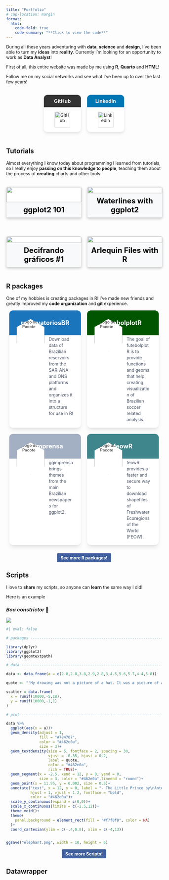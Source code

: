 ```yaml
---
title: "Portfolio"
# cap-location: margin
format: 
  html:
    code-fold: true
    code-summary: "**Click to view the code**"
---
```


```{=html}
<style>
.image-card {
    width: 100%;
    max-width: 500px;
    border-radius: 16px;
    overflow: hidden;
    box-shadow: 0 4px 8px rgba(0, 0, 0, 0.2);
    background: white;
    text-align: center;
    margin: 20px auto;
    text-decoration: none; /* Remove sublinhado do link */
    display: block;
    transition: transform 0.2s ease-in-out, box-shadow 0.2s ease-in-out;
}

.image-card:hover {
    transform: translateY(-5px);
    box-shadow: 0 6px 12px rgba(0, 0, 0, 0.3);
}

.card-image {
    width: 100%;
    display: block;
}

.card-title {
    font-size: 1.5rem;
    font-weight: bold;
    padding: 10px;
    background: #f8f9fa;
    color: black; /* Garante legibilidade */
}

</style>
```

```{=html}
<style>
    .cards-wrapper {
        display: flex;
        flex-wrap: wrap;
        gap: 20px;
        justify-content: center;
    }

    .card-container {
        width: 100%;
        max-width: 500px;
        background-color: #ffffff;
        border-radius: 0.75rem;
        box-shadow: 0 10px 15px -3px rgb(0 0 0 / 0.1), 0 4px 6px -4px rgb(0 0 0 / 0.1);
        overflow: hidden;
        position: relative;
        cursor: pointer;
        text-decoration: none;
        display: block;
        transition: transform 0.2s ease-in-out, box-shadow 0.2s ease-in-out;
    }

    .card-container:hover {
        transform: translateY(-5px);
        box-shadow: 0 6px 12px rgba(0, 0, 0, 0.3);
    }

    .top-bar {
        height: 5rem;
        width: 100%;
        display: flex;
        align-items: center;
        justify-content: center;
        font-size: 1.25rem;
        font-weight: bold;
    }

    .hex-logo {
        width: 90px;
        height: 104px;
        position: absolute;
        top: 5rem;
        left: 1.5rem;
        transform: translateY(-50%);
        clip-path: polygon(50% 0%, 100% 25%, 100% 75%, 50% 100%, 0% 75%, 0% 25%);
        background-color: #ffffff;
        display: flex;
        align-items: center;
        justify-content: center;
        font-size: 0.8rem;
        color: #555;
        font-weight: 600;
        z-index: 10;
        box-shadow: 0 4px 6px -1px rgb(0 0 0 / 0.1), 0 2px 4px -2px rgb(0 0 0 / 0.1);
    }

    .hex-logo img {
        width: 100%;
        height: 100%;
        object-fit: cover;
    }

    .content-section {
        padding-left: 8rem;
        padding-right: 1.5rem;
        padding-top: 0.2rem;
        padding-bottom: 1rem;
    }

    .package-description {
        color: #4b5567;
        font-size: 0.875rem;
        line-height: 1.25rem;
        margin-top: 0;
        margin-bottom: 0;
    }

    @media (min-width: 768px) {
        .card-container {
            width: calc(50% - 20px);
        }
    }
</style>
```

```{=html}
<style>
.button-container {
    display: flex;
    justify-content: center;
    margin-top: 10px;
}

.see-more-button {
    display: inline-block;
    padding: 6px 12px;
    font-size: 14px;
    font-weight: bold;
    color: white;
    background-color: #40609f;
    border-radius: 4px;
    text-decoration: none;
    text-align: center;
    transition: background 0.2s;
}

.see-more-button:hover {
    background-color: #0056b3;
}
</style>
```

```{=html}
<style>
.skills {
    display: flex;
    flex-direction: column;
    gap: 8px;
    font-family: 'Inter', sans-serif;
}

.skill {
    display: flex;
    align-items: center;
    justify-content: space-between;
    font-size: 16px;
    font-weight: bold;
}

.skill-name {
    flex: 1;
    text-align: left;
}

.dots {
    font-size: 20px;
    color: #015500; /* Cor das bolinhas preenchidas */
}

.dots::after {
    content: "○○○○○"; /* Bolinhas vazias padrão */
    color: #d1d5db; /* Cor das bolinhas vazias */
    position: absolute;
    margin-left: -100px; /* Ajuste fino para sobrepor */
}
</style>
```

```{=html}
<!-- <div class="skills"> -->
<!--     <div class="skill"> -->
<!--         <span class="skill-name">R</span> -->
<!--         <span class="dots">●●●●●</span> -->
<!--     </div> -->
<!--     <div class="skill"> -->
<!--         <span class="skill-name">Python</span> -->
<!--         <span class="dots">●●●○○</span> -->
<!--     </div> -->
<!--     <div class="skill"> -->
<!--         <span class="skill-name">Datawrapper</span> -->
<!--         <span class="dots">●●●●○</span> -->
<!--     </div> -->
<!-- </div> -->
```

During all these years adventuring with **data**, **science** and **design**, I've been able to turn my **ideas** into **reality**. Currently I'm looking for an opportunity to work as **Data Analyst**!

First of all, this entire website was made by me using **R**, **Quarto** and **HTML**!

Follow me on my social networks and see what I've been up to over the last few years!

```{=html}
<style>
    .social-container {
        display: flex;
        justify-content: center;
        flex-wrap: wrap;
        gap: 20px;
        padding: 20px;
    }

    .social-card {
        width: 120px;
        background-color: #ffffff;
        border-radius: 0.75rem;
        box-shadow: 0 5px 10px rgba(0, 0, 0, 0.1);
        overflow: hidden;
        position: relative;
        text-align: center;
        text-decoration: none;
        display: inline-block;
        transition: transform 0.2s ease-in-out, box-shadow 0.2s ease-in-out;
    }

    .social-card:hover {
        transform: translateY(-5px);
        box-shadow: 0 6px 12px rgba(0, 0, 0, 0.3);
    }

    .social-top-bar {
        height: 40px;
        width: 100%;
        display: flex;
        align-items: center;
        justify-content: center;
        font-size: 1rem;
        font-weight: bold;
        color: white;
    }

    .social-logo {
        width: 50px;
        height: 50px;
        margin: 15px auto;
    }
</style>

<div class="social-container">
    <a href="https://github.com/brunomioto" class="social-card" target="_blank" rel="noopener noreferrer">
        <div class="social-top-bar" style="background-color: #333;">GitHub</div>
        <img src="https://cdn.jsdelivr.net/gh/devicons/devicon/icons/github/github-original.svg" class="social-logo" alt="GitHub">
    </a>

    <a href="https://www.linkedin.com/in/brunomioto/" class="social-card" target="_blank" rel="noopener noreferrer">
        <div class="social-top-bar" style="background-color: #0077b5;">LinkedIn</div>
        <img src="https://cdn.jsdelivr.net/gh/devicons/devicon/icons/linkedin/linkedin-original.svg" class="social-logo" alt="LinkedIn">
    </a>
</div>
```

## Tutorials

Almost everything I know today about programming I learned from tutorials, so I really enjoy **passing on this knowledge to people**, teaching them about the process of **creating** charts and other tools.

```{=html}
<div class="card-grid">
  <a href="https://www.brunomioto.com/posts/intro_ggplot2/en/" target="_blank" class="image-card">
    <img src="https://www.brunomioto.com/posts/intro_ggplot2/en/cover.png" class="card-image">
    <div class="card-title">ggplot2 101</div>
  </a>

  <a href="https://www.brunomioto.com/posts/waterlines/en/" class="image-card" target="_blank" rel="noopener noreferrer">
    <img src="https://www.brunomioto.com/posts/waterlines/en/post_waterline.png" class="card-image">
    <div class="card-title">Waterlines with ggplot2</div>
  </a>

  <a href="https://www.brunomioto.com/posts/decifrando_graficos/1_nexo/" class="image-card" target="_blank" rel="noopener noreferrer">
    <img src="https://www.brunomioto.com/posts/decifrando_graficos/1_nexo/cover.png" class="card-image">
    <div class="card-title">Decifrando gráficos #1</div>
  </a>

  <a href="https://www.brunomioto.com/posts/arlequin/en/" target="_blank" class="image-card" target="_blank" rel="noopener noreferrer">
    <img src="https://www.brunomioto.com/posts/arlequin/en/post_arlequin.png" class="card-image">
    <div class="card-title">Arlequin Files with R</div>
  </a>
</div>

<style>
.card-grid {
  display: grid;
  grid-template-columns: repeat(2, 1fr); /* 2 colunas no desktop */
  gap: 20px; /* Espaço entre os cards */
}

.image-card {
  display: flex;
  flex-direction: column;
  text-decoration: none;
  color: black; /* ou qualquer outra cor */
  border: 1px solid #ddd; /* Borda opcional */
  border-radius: 5px; /* Borda arredondada opcional */
  overflow: hidden; /* Garante que a imagem não vaze do card */
}

.card-image {
  width: 100%;
  height: auto;
  display: block;
}

.card-title {
  padding: 10px;
  text-align: center;
}

/* Media query para dispositivos móveis */
@media (max-width: 768px) {
  .card-grid {
    grid-template-columns: 1fr; /* 1 coluna no celular */
  }
}
</style>
```

## R packages

One of my hobbies is creating packages in R! I've made new friends and greatly improved my **code organization** and **git** experience.

```{=html}
<div class="cards-wrapper">
    <a href="https://brunomioto.github.io/reservatoriosBR/" class="card-container" target="_blank" rel="noopener noreferrer">
        <div class="top-bar" style="background-color: #1b75bc; color: white;">reservatoriosBR</div>
        <div class="hex-logo">
            <img src="./figures/hex-reservatoriosBR.png" alt="Logo do Pacote">
        </div>
        <div class="content-section">
            <p class="package-description">Download data of Brazilian reservoirs from the SAR-ANA and ONS platforms and organizes it into a structure for use in R!</p>
        </div>
    </a>

    <a href="https://brunomioto.github.io/futebolplotR/" class="card-container" target="_blank" rel="noopener noreferrer">
        <div class="top-bar" style="background-color: #015500; color: white;">futebolplotR</div>
        <div class="hex-logo">
            <img src="./figures/hex-futebolplotR.png" alt="Logo do Pacote">
        </div>
        <div class="content-section">
            <p class="package-description">The goal of futebolplotR is to provide functions and geoms that help creating visualization of Brazilian soccer related analysis.</p>
        </div>
    </a>

    <a href="https://brunomioto.github.io/ggimprensa/" class="card-container" target="_blank" rel="noopener noreferrer">
        <div class="top-bar" style="background-color: #a3b0c3; color: white;">ggimprensa</div>
        <div class="hex-logo">
            <img src="./figures/hex-ggimprensa.png" alt="Logo do Pacote">
        </div>
        <div class="content-section">
            <p class="package-description">ggimprensa brings themes from the main Brazilian newspapers for ggplot2.</p>
        </div>
    </a>

    <a href="https://brunomioto.github.io/feowR/" class="card-container" target="_blank" rel="noopener noreferrer">
        <div class="top-bar" style="background-color: #3f858c; color: white;">feowR</div>
        <div class="hex-logo">
            <img src="./figures/hex-feowR.png" alt="Logo do Pacote">
        </div>
        <div class="content-section">
            <p class="package-description">feowR provides a faster and secure way to download shapefiles of Freshwater Ecoregions of the World (FEOW).</p>
        </div>
    </a>
</div>
```

```{=html}
<br>
<div class="button-container">
    <a href="https://www.brunomioto.com/r-packages.html" class="see-more-button" target="_blank" rel="noopener noreferrer">
        See more R packages!
    </a>
</div>
```

## Scripts

I love to **share** my scripts, so anyone can **learn** the same way I did!

Here is an example

### *Boa constrictor* 🐍

![](figures/charts/elephant.png){.lightbox group="my-gallery"}

```r
#| eval: false

# packages ----------------------------------------------------------------

library(dplyr)
library(ggplot2)
library(geomtextpath)

# data --------------------------------------------------------------------

data <- data.frame(a = c(2.8,2.8,3.8,2.9,2.8,3,4.5,5.6,5.7,4.4,5.8))

quote <- "'My drawing was not a picture of a hat. It was a picture of a <i>Boa constrictor</i> digesting an elephant.'"

scatter = data.frame(
  x = runif(10000,-5,18),
  y = runif(10000,-1,1)
)

# plot --------------------------------------------------------------------

data %>% 
  ggplot(aes(x = a))+
  geom_density(adjust = 1,
               fill = "#784707",
               color = "#462e0a",
               size = 3)+
  geom_textdensity(size = 5, fontface = 2, spacing = 30,
                   vjust = -0.35, hjust = 0.2,
                   label = quote,
                   color = "#462e0a",
                   rich = TRUE)+
  geom_segment(x = -2.5, xend = 12, y = 0, yend = 0,
               size = 3, color = "#462e0a",lineend = "round")+
  geom_point(x = 11.95, y = 0.002, size = 0.5)+
  annotate("text", x = 12, y = 0, label = "- The Little Prince by\nAntoine de Saint-Exupéry\nBruno Mioto - @BrunoHMioto",
           hjust = 1, vjust = 1.2, fontface = "bold",
           color = "#462e0a")+
  scale_y_continuous(expand = c(0,0))+
  scale_x_continuous(limits = c(-2.5,12))+
  theme_void()+
  theme(
    panel.background = element_rect(fill = "#f7f8f8", color = NA)
  )+
  coord_cartesian(ylim = c(-.4,0.8), xlim = c(-4,13))


ggsave("elephant.png", width = 10, height = 6)
```

```{=html}
<div class="button-container">
    <a href="https://www.brunomioto.com/scripts.html" class="see-more-button" target="_blank" rel="noopener noreferrer">
        See more Scripts!
    </a>
</div>
```

## Datawrapper

::: column-page
```{=html}
<div style="display: flex; justify-content: space-between; flex-wrap: wrap;">
  <div style="width: 48%; margin-bottom: 20px;">
    <div style="min-height: 720px;" id="datawrapper-vis-LwHxa">
      <script type="text/javascript" defer src="https://datawrapper.dwcdn.net/LwHxa/embed.js" charset="utf-8" data-target="#datawrapper-vis-LwHxa"></script>
      <noscript><img src="https://datawrapper.dwcdn.net/LwHxa/full.png" alt="" /></noscript>
    </div>
  </div>
  <div style="width: 48%; margin-bottom: 20px;">
    <div style="min-height: 622px;" id="datawrapper-vis-cZnaX">
      <script type="text/javascript" defer src="https://datawrapper.dwcdn.net/cZnaX/embed.js" charset="utf-8" data-target="#datawrapper-vis-cZnaX"></script>
      <noscript><img src="https://datawrapper.dwcdn.net/cZnaX/full.png" alt="" /></noscript>
    </div>
  </div>
  <style>
    @media (max-width: 768px) { /* Ajuste o valor 768px conforme necessário */
      div[style*="display: flex;"] > div {
        width: 100% !important;
      }
    }
  </style>
</div>
```
:::


::: column-body
```{=html}
<div style="min-height:495px" id="datawrapper-vis-J3yG5"><script type="text/javascript" defer src="https://datawrapper.dwcdn.net/J3yG5/embed.js" charset="utf-8" data-target="#datawrapper-vis-J3yG5"></script><noscript><img src="https://datawrapper.dwcdn.net/J3yG5/full.png" alt="" /></noscript>
</div>
```
:::

## Published charts

These are some charts published in **scientific papers**.

![[Kieling *et al*. (2024) - Worldwide Prevalence and Disability From Mental Disorders Across Childhood and Adolescence Evidence From the Global Burden of Disease Study](https://jamanetwork.com/journals/jamapsychiatry/article-abstract/2814639)](figures/charts/charts_jama.png){.lightbox group="my-gallery"}

::: {layout-ncol="3"}
![](figures/NBTs1.jpg){.lightbox group="my-gallery"}

![](figures/NBTs2.jpg){.lightbox group="my-gallery"}

![[Nakamura *et al*. (preprint) - The macroecology of knowledge: Spatio-temporal patterns of name-bearing types in biodiversity science](https://www.researchgate.net/publication/383057983_The_macroecology_of_knowledge_Spatio-temporal_patterns_of_name-bearing_types_in_biodiversity_science)](figures/NBTs3.jpg){.lightbox group="my-gallery"}
:::

![[Martins *et al*. (2024) - Iterative taxonomy reveals a new species of *Cambeva* (Siluriformes: Trichomycteridae) with intraspecific variation from the rio Piquiri and Ivaí basin, upper rio Paraná basin, Brazil](https://www.scielo.br/j/ni/a/CCGbxJbhKRs74jjnL7Rn8hN/)](figures/charts/charts_cambevaperobana.png){.lightbox group="my-gallery"}

## Original charts

All the following charts and maps were made entirely using **ggplot2/R**.<br>You can click on each plot to see each detail.

```{=html}
<style>
  .quarto-figure {
    position: relative;
    margin-right: 10px;
    margin-left: 10px;
  }
</style>
```

[This is a play animation made for BigDataBowl '24 Competition, the NFL Big Data competition!]{.aside}

![](figures/charts/animation_kaggle_small_size.gif){.lightbox group="my-gallery"}

![](figures/charts/black_qbs.png){.lightbox group="my-gallery"}

[Severance is an awesome series]{.aside}

![](figures/charts/severance.png){.lightbox group="my-gallery"}

::: {layout-ncol="2"}
![](figures/charts/scatter-nfl.png){.lightbox group="my-gallery"}

![](figures/charts/map_rj.png){.lightbox group="my-gallery"}

![](figures/charts/avocado.png){.lightbox group="my-gallery"}

![](figures/charts/rnd-players-nfl.png){.lightbox group="my-gallery"}

![](figures/charts/density-nfl.png){.lightbox group="my-gallery"}

![](figures/charts/elephant.png){.lightbox group="my-gallery"}

![](figures/charts/temp_max_mga.png){.lightbox group="my-gallery"}

![](figures/charts/pfizer_trial.png){.lightbox group="my-gallery"}

![](figures/charts/ttt-nfl.png){.lightbox group="my-gallery"}

![](figures/charts/dna_matrix.png){.lightbox group="my-gallery"}

![](figures/charts/drink-owid.png){.lightbox group="my-gallery"}

![](figures/charts/mahomes_scale.png){.lightbox group="my-gallery"}

![](figures/charts/pokemon.png){.lightbox group="my-gallery"}

![](figures/charts/us_nuclear_tests.png){.lightbox group="my-gallery"}

![](figures/charts/election-star.png){.lightbox group="my-gallery"}

![](figures/charts/spider.png){.lightbox group="my-gallery"}

![](figures/charts/epa-career-nfl.png){.lightbox group="my-gallery"}

![](figures/charts/slope-nfl.png){.lightbox group="my-gallery"}

![](figures/charts/icmbio.png){.lightbox group="my-gallery"}

![](figures/charts/omega_paper.png){.lightbox group="my-gallery"}

![](figures/charts/copacabana.png){.lightbox group="my-gallery"}

![](figures/charts/eye.png){.lightbox group="my-gallery"}
:::

![](figures/charts/starwars.png){.lightbox group="my-gallery2"}

![](figures/charts/github_deaths_covid_br.png){.lightbox group="my-gallery2"}

![](figures/charts/color.png){.lightbox group="my-gallery2"}

![](figures/charts/punt_J.Hekker_18.png){.lightbox group="my-gallery2"}

## Species described! 🐟

Even though it's not data-related, I'm very proud to have described 3 **species of fish** (so far)! And yes, I'm "Stabile", not "Mioto" in my scientific papers

### ***Characidium dumonti*** Stabile, dos Reis, de Oliveira & da Graça 2025

![](figures/characidium_dumonti.png)

### ***Characidium itarare*** Stabile, dos Reis, Frota, da Graça & de Oliveira 2024

![](figures/characidium_itarare.png)

### ***Cambeva perobana*** Martins, dos Reis, Stabile & da Graça 2024

![](figures/cambeva_perobana.png)
